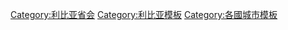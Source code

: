 {{Navbox
|bodyclass=hlist

|name = District capitals of Libya
|title =利比亚各省首府
|image = <!-- [[Image:Flag of Libya.svg|48px|Flag of Libya]] -->
|list1 = 
*[[艾季达比耶]]
* [[焦夫 (利比亚)|焦夫]]
* [[阿齐济耶]]
* [[贝达]]
* [[班加西]]
* [[比拉克 (利比亚)|比拉克]]
* [[德尔纳]]
* [[盖尔扬]]
* [[加特 (利比亚)|加特]]
* [[胡恩 (利比亚城市)|胡恩]]
* [[胡姆斯]]
* [[迈尔季 (利比亚)|迈尔季]]
* [[米苏拉塔]]
* [[迈尔祖格]]
* [[纳卢特]]
* [[塞卜哈]]
* [[蘇特 (利比亞)|苏尔特]]
* [[的黎波里]]
* [[图卜鲁格]]
*  [[奥巴里]]
*[[扎维耶]]
* [[祖瓦拉]]
}}<noinclude>
[[Category:利比亚省会]]
[[Category:利比亚模板]]
[[Category:各國城市模板]]
</noinclude>